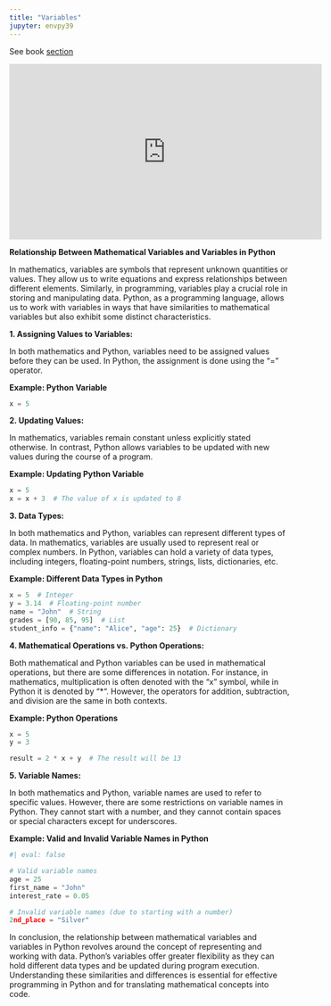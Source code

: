 ```yaml
---
title: "Variables"
jupyter: envpy39
---
```


See book [section](https://learning.oreilly.com/library/view/essential-math-for/9781098102920/ch01.html#idm45252832469312){target="_blank"}

<iframe width="560" height="315" src="https://www.youtube.com/embed/muBmJWOdoOA" title="YouTube video player" frameborder="0" allow="accelerometer; autoplay; clipboard-write; encrypted-media; gyroscope; picture-in-picture; web-share" allowfullscreen></iframe>

**Relationship Between Mathematical Variables and Variables in Python**

In mathematics, variables are symbols that represent unknown quantities or values. They allow us to write equations and express relationships between different elements. Similarly, in programming, variables play a crucial role in storing and manipulating data. Python, as a programming language, allows us to work with variables in ways that have similarities to mathematical variables but also exhibit some distinct characteristics.

**1. Assigning Values to Variables:**

In both mathematics and Python, variables need to be assigned values before they can be used. In Python, the assignment is done using the "=" operator.

**Example: Python Variable**
```python
x = 5
```

**2. Updating Values:**

In mathematics, variables remain constant unless explicitly stated otherwise. In contrast, Python allows variables to be updated with new values during the course of a program.

**Example: Updating Python Variable**
```python
x = 5
x = x + 3  # The value of x is updated to 8
```

**3. Data Types:**

In both mathematics and Python, variables can represent different types of data. In mathematics, variables are usually used to represent real or complex numbers. In Python, variables can hold a variety of data types, including integers, floating-point numbers, strings, lists, dictionaries, etc.

**Example: Different Data Types in Python**
```python
x = 5  # Integer
y = 3.14  # Floating-point number
name = "John"  # String
grades = [90, 85, 95]  # List
student_info = {"name": "Alice", "age": 25}  # Dictionary
```

**4. Mathematical Operations vs. Python Operations:**

Both mathematical and Python variables can be used in mathematical operations, but there are some differences in notation. For instance, in mathematics, multiplication is often denoted with the "x" symbol, while in Python it is denoted by "*". However, the operators for addition, subtraction, and division are the same in both contexts.

**Example: Python Operations**
```python
x = 5
y = 3

result = 2 * x + y  # The result will be 13
```

**5. Variable Names:**

In both mathematics and Python, variable names are used to refer to specific values. However, there are some restrictions on variable names in Python. They cannot start with a number, and they cannot contain spaces or special characters except for underscores.

**Example: Valid and Invalid Variable Names in Python**
```python
#| eval: false

# Valid variable names
age = 25
first_name = "John"
interest_rate = 0.05

# Invalid variable names (due to starting with a number)
2nd_place = "Silver"
```

In conclusion, the relationship between mathematical variables and variables in Python revolves around the concept of representing and working with data. Python's variables offer greater flexibility as they can hold different data types and be updated during program execution. Understanding these similarities and differences is essential for effective programming in Python and for translating mathematical concepts into code.
